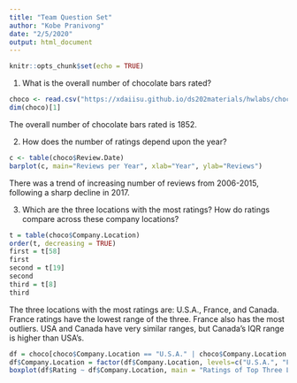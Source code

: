 ```yaml
---
title: "Team Question Set"
author: "Kobe Pranivong"
date: "2/5/2020"
output: html_document
---
```


```r
knitr::opts_chunk$set(echo = TRUE)
```
1. What is the overall number of chocolate bars rated?
```r
choco <- read.csv("https://xdaiisu.github.io/ds202materials/hwlabs/choco.csv")
dim(choco)[1]
```
The overall number of chocolate bars rated is 1852.

2. How does the number of ratings depend upon the year?
```r
c <- table(choco$Review.Date)
barplot(c, main="Reviews per Year", xlab="Year", ylab="Reviews")
```

There was a trend of increasing number of reviews from 2006-2015, following a sharp decline in 2017.

3. Which are the three locations with the most ratings? How do ratings compare across these company locations?
```r
t = table(choco$Company.Location)
order(t, decreasing = TRUE)
first = t[58]
first
second = t[19]
second
third = t[8]
third
```
The three locations with the most ratings are: U.S.A., France, and Canada. France ratings have the lowest range of the three. France also has the most outliers. USA and Canada have very similar ranges, but Canada's IQR range is higher than USA's.

```r
df = choco[choco$Company.Location == "U.S.A." | choco$Company.Location == "France" | choco$Company.Location == "Canada", ]
df$Company.Location = factor(df$Company.Location, levels=c("U.S.A.", "France", "Canada"))
boxplot(df$Rating ~ df$Company.Location, main = "Ratings of Top Three Locations", xlab = "Company Location", ylab = "Rating")
```